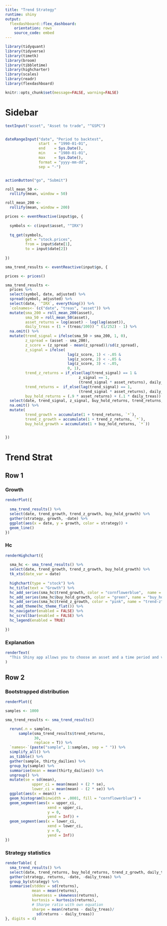 ```yaml
---
title: "Trend Strategy"
runtime: shiny
output:
  flexdashboard::flex_dashboard:
    orientation: rows
    source_code: embed
---
```


```r

library(tidyquant)
library(tidyverse)
library(timetk)
library(broom)
library(tibbletime)
library(highcharter)
library(scales)
library(readr)
library(flexdashboard)

knitr::opts_chunk$set(message=FALSE, warning=FALSE)


```


Sidebar {.sidebar}
=====================================
  
```r

textInput("asset", "Asset to trade", "^GSPC")


dateRangeInput("date", "Period to backtest",
               start  = "1990-01-01",
               end    = Sys.Date(),
               min    = "1980-01-01",
               max    = Sys.Date(),
               format = "yyyy-mm-dd",
               sep = "-")


actionButton("go", "Submit")
```

```r

roll_mean_50 <- 
  rollify(mean, window = 50)

roll_mean_200 <- 
  rollify(mean, window = 200)

prices <- eventReactive(input$go, {
  
  symbols <- c(input$asset, "^IRX")
  
  tq_get(symbols, 
         get = "stock.prices",
         from = input$date[1],
         to = input$date[2])
    
})

sma_trend_results <- eventReactive(input$go, {

prices <- prices()

sma_trend_results <- 
  prices %>% 
  select(symbol, date, adjusted) %>% 
  spread(symbol, adjusted) %>%
  select(date, `^IRX`, everything()) %>% 
  `colnames<-`(c("date", "treas", "asset")) %>% 
  mutate(sma_200 = roll_mean_200(asset),
         sma_50 = roll_mean_50(asset),
         asset_returns = log(asset) - log(lag(asset)), 
         daily_treas = (1 + (treas/100)) ^ (1/252) - 1) %>% 
  na.omit() %>% 
  mutate(trend_signal = ifelse(sma_50 > sma_200, 1, 0),
         z_spread = (asset - sma_200),
         z_score = (z_spread - mean(z_spread))/sd(z_spread),
         z_signal = ifelse(
                            lag(z_score, 1) < -.05 & 
                            lag(z_score, 2) < -.05 &
                            lag(z_score, 3) < -.05, 
                            0, 1),
         trend_z_returns = if_else(lag(trend_signal) == 1 &
                                 z_signal == 1, 
                                 (trend_signal * asset_returns), daily_treas),
         trend_returns =  if_else(lag(trend_signal) == 1,
                                 (trend_signal * asset_returns), daily_treas),
         buy_hold_returns = (.9 * asset_returns) + (.1 * daily_treas)) %>% 
  select(date, trend_signal, z_signal, buy_hold_returns, trend_returns, trend_z_returns, daily_treas) %>%
  na.omit() %>% 
  mutate(
         trend_growth = accumulate(1 + trend_returns, `*`),
         trend_z_growth = accumulate(1 + trend_z_returns, `*`),
         buy_hold_growth = accumulate(1 + buy_hold_returns, `*`))


})

```

Trend Strat
=====================================

Row 1 {.tabset}
---------------------

### Growth

```r
renderPlot({
  
  sma_trend_results() %>%
  select(date, trend_growth, trend_z_growth, buy_hold_growth) %>% 
  gather(strategy, growth, -date) %>% 
  ggplot(aes(x = date, y = growth, color = strategy)) +
  geom_line()
})
```

### Hc

```r
renderHighchart({
  
  sma_hc <- sma_trend_results() %>%
  select(date, trend_growth, trend_z_growth, buy_hold_growth) %>% 
  tk_xts(date_var = date) 
  
  highchart(type = "stock") %>% 
  hc_title(text = "Growth") %>%
  hc_add_series(sma_hc$trend_growth, color = "cornflowerblue",  name = "trend") %>%
  hc_add_series(sma_hc$buy_hold_growth, color = "green", name = "buy_hold") %>%
  hc_add_series(sma_hc$trend_z_growth, color = "pink", name = "trend-z") %>%   
  hc_add_theme(hc_theme_flat()) %>%
  hc_navigator(enabled = FALSE) %>% 
  hc_scrollbar(enabled = FALSE) %>% 
  hc_legend(enabled = TRUE)
  
})
```


### Explanation
```r
renderText(
  "This Shiny app allows you to choose an asset and a time period and visualize how a dollar would have grown when invested in a portfolio of 90% the chosen asset and 10%  t-bills verus a strategy that buys the asset 100% when the the 50 day moving average of the asset is higher than the 200 day moving average of the asset."
)
```

Row 2 {.tabset}
---------------------

### Bootstrapped distribution

```r
renderPlot({

samples <- 1000

sma_trend_results <- sma_trend_results()

  rerun(.n = samples, 
      sample(sma_trend_results$trend_returns, 
             30, 
             replace = T)) %>%  
  `names<-`(paste("sample", 1:samples, sep = " ")) %>%
  simplify_all() %>% 
  as_tibble() %>% 
  gather(sample, thirty_dailies) %>% 
  group_by(sample) %>% 
  summarise(mean = mean(thirty_dailies)) %>%  
  ungroup() %>% 
  mutate(se = sd(mean),
            upper_ci = mean(mean) + (2 * se),
            lower_ci = mean(mean) - (2 * se)) %>% 
  ggplot(aes(x = mean)) +
  geom_histogram(binwidth = .0001, fill = "cornflowerblue") + 
  geom_segment(aes(x = upper_ci, 
                   xend = upper_ci, 
                   y = 0, 
                   yend = Inf)) +
  geom_segment(aes(x = lower_ci, 
                   xend = lower_ci, 
                   y = 0, 
                   yend = Inf))
})
```

### Strategy statistics

```r
renderTable( {
  sma_trend_results() %>%
  select(date, trend_returns, buy_hold_returns, trend_z_growth, daily_treas) %>% 
  gather(strategy, returns, -date, -daily_treas) %>% 
  group_by(strategy) %>% 
  summarise(stddev = sd(returns),
            mean = mean(returns),
            skewnsess = skewness(returns),
            kurtosis = kurtosis(returns),
            # Sharpe ratio with own equation
            sharpe = mean(returns - daily_treas)/
              sd(returns - daily_treas))
}, digits = 4)
```

